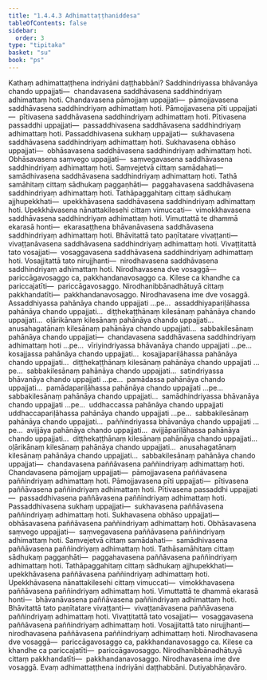 ```yaml
---
title: "1.4.4.3 Adhimattaṭṭhaniddesa"
tableOfContents: false
sidebar:
  order: 3
type: "tipitaka"
basket: "su"
book: "ps"
---
```



<DynamicBreadcrumb />

<Division number="201" book="ps">

<Paragraph number="1078" book="ps">
Kathaṃ <Emphasis>adhimattaṭṭhena indriyāni daṭṭhabbāni?</Emphasis> Saddhindriyassa bhāvanāya chando uppajjati—  chandavasena saddhāvasena saddhindriyaṃ adhimattaṃ hoti. Chandavasena pāmojjaṃ uppajjati—  pāmojjavasena saddhāvasena saddhindriyaṃ adhimattaṃ hoti. Pāmojjavasena pīti uppajjati—  pītivasena saddhāvasena saddhindriyaṃ adhimattaṃ hoti. Pītivasena passaddhi uppajjati—  passaddhivasena saddhāvasena saddhindriyaṃ adhimattaṃ hoti. Passaddhivasena sukhaṃ uppajjati—  sukhavasena saddhāvasena saddhindriyaṃ adhimattaṃ hoti. Sukhavasena obhāso uppajjati—  obhāsavasena saddhāvasena saddhindriyaṃ adhimattaṃ hoti. Obhāsavasena saṃvego uppajjati—  saṃvegavasena saddhāvasena saddhindriyaṃ adhimattaṃ hoti. Saṃvejetvā cittaṃ samādahati—  samādhivasena saddhāvasena saddhindriyaṃ adhimattaṃ hoti. Tathā samāhitaṃ cittaṃ sādhukaṃ paggaṇhāti—  paggahavasena saddhāvasena saddhindriyaṃ adhimattaṃ hoti. Tathāpaggahitaṃ cittaṃ sādhukaṃ ajjhupekkhati—  upekkhāvasena saddhāvasena saddhindriyaṃ adhimattaṃ hoti. Upekkhāvasena nānattakilesehi cittaṃ vimuccati—  vimokkhavasena saddhāvasena saddhindriyaṃ adhimattaṃ hoti. Vimuttattā te dhammā ekarasā honti—  ekarasaṭṭhena bhāvanāvasena saddhāvasena saddhindriyaṃ adhimattaṃ hoti. Bhāvitattā tato paṇītatare vivaṭṭanti—  vivaṭṭanāvasena saddhāvasena saddhindriyaṃ adhimattaṃ hoti. Vivaṭṭitattā tato vosajjati—  vosaggavasena saddhāvasena saddhindriyaṃ adhimattaṃ hoti. Vosajjitattā tato nirujjhanti—  nirodhavasena saddhāvasena saddhindriyaṃ adhimattaṃ hoti.
</Paragraph>

<Paragraph number="1079" book="ps">
Nirodhavasena dve vosaggā—  pariccāgavosaggo ca, pakkhandanavosaggo ca. Kilese ca khandhe ca pariccajatīti—  pariccāgavosaggo. Nirodhanibbānadhātuyā cittaṃ pakkhandatīti—  pakkhandanavosaggo. Nirodhavasena ime dve vosaggā.
</Paragraph>

<Paragraph number="1080" book="ps">
Assaddhiyassa pahānāya chando uppajjati …pe…  assaddhiyapariḷāhassa pahānāya chando uppajjati…  diṭṭhekaṭṭhānaṃ kilesānaṃ pahānāya chando uppajjati…  oḷārikānaṃ kilesānaṃ pahānāya chando uppajjati…  anusahagatānaṃ kilesānaṃ pahānāya chando uppajjati…  sabbakilesānaṃ pahānāya chando uppajjati—  chandavasena saddhāvasena saddhindriyaṃ adhimattaṃ hoti …pe…  vīriyindriyassa bhāvanāya chando uppajjati …pe…  kosajjassa pahānāya chando uppajjati…  kosajjapariḷāhassa pahānāya chando uppajjati…  diṭṭhekaṭṭhānaṃ kilesānaṃ pahānāya chando uppajjati …pe…  sabbakilesānaṃ pahānāya chando uppajjati…  satindriyassa bhāvanāya chando uppajjati …pe…  pamādassa pahānāya chando uppajjati…  pamādapariḷāhassa pahānāya chando uppajjati …pe…  sabbakilesānaṃ pahānāya chando uppajjati…  samādhindriyassa bhāvanāya chando uppajjati …pe…  uddhaccassa pahānāya chando uppajjati uddhaccapariḷāhassa pahānāya chando uppajjati …pe…  sabbakilesānaṃ pahānāya chando uppajjati…  paññindriyassa bhāvanāya chando uppajjati …pe…  avijjāya pahānāya chando uppajjati…  avijjāpariḷāhassa pahānāya chando uppajjati…  diṭṭhekaṭṭhānaṃ kilesānaṃ pahānāya chando uppajjati…  oḷārikānaṃ kilesānaṃ pahānāya chando uppajjati…  anusahagatānaṃ kilesānaṃ pahānāya chando uppajjati…  sabbakilesānaṃ pahānāya chando uppajjati—  chandavasena paññāvasena paññindriyaṃ adhimattaṃ hoti. Chandavasena pāmojjaṃ uppajjati—  pāmojjavasena paññāvasena paññindriyaṃ adhimattaṃ hoti. Pāmojjavasena pīti uppajjati—  pītivasena paññāvasena paññindriyaṃ adhimattaṃ hoti. Pītivasena passaddhi uppajjati—  passaddhivasena paññāvasena paññindriyaṃ adhimattaṃ hoti. Passaddhivasena sukhaṃ uppajjati—  sukhavasena paññāvasena paññindriyaṃ adhimattaṃ hoti. Sukhavasena obhāso uppajjati—  obhāsavasena paññāvasena paññindriyaṃ adhimattaṃ hoti. Obhāsavasena saṃvego uppajjati—  saṃvegavasena paññāvasena paññindriyaṃ adhimattaṃ hoti. Saṃvejetvā cittaṃ samādahati—  samādhivasena paññāvasena paññindriyaṃ adhimattaṃ hoti. Tathāsamāhitaṃ cittaṃ sādhukaṃ paggaṇhāti—  paggahavasena paññāvasena paññindriyaṃ adhimattaṃ hoti. Tathāpaggahitaṃ cittaṃ sādhukaṃ ajjhupekkhati—  upekkhāvasena paññāvasena paññindriyaṃ adhimattaṃ hoti. Upekkhāvasena nānattakilesehi cittaṃ vimuccati—  vimokkhavasena paññāvasena paññindriyaṃ adhimattaṃ hoti. Vimuttattā te dhammā ekarasā honti—  bhāvanāvasena paññāvasena paññindriyaṃ adhimattaṃ hoti. Bhāvitattā tato paṇītatare vivaṭṭanti—  vivaṭṭanāvasena paññāvasena paññindriyaṃ adhimattaṃ hoti. Vivaṭṭitattā tato vosajjati—  vosaggavasena paññāvasena paññindriyaṃ adhimattaṃ hoti. Vosajjitattā tato nirujjhanti—  nirodhavasena paññāvasena paññindriyaṃ adhimattaṃ hoti.
</Paragraph>

<Paragraph number="1081" book="ps">
Nirodhavasena dve vosaggā—  pariccāgavosaggo ca, pakkhandanavosaggo ca. Kilese ca khandhe ca pariccajatīti—  pariccāgavosaggo. Nirodhanibbānadhātuyā cittaṃ pakkhandatīti—  pakkhandanavosaggo. Nirodhavasena ime dve vosaggā. Evaṃ adhimattaṭṭhena indriyāni daṭṭhabbāni.

</Paragraph>
</Division>

<Paragraph number="1082" type="center" book="ps">
Dutiyabhāṇavāro.
</Paragraph>